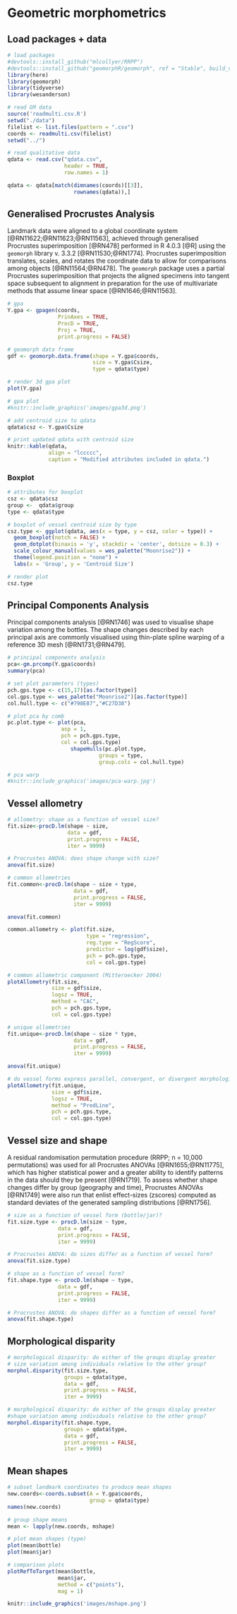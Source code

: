 # Geometric morphometrics

## Load packages + data

```r
# load packages
#devtools::install_github("mlcollyer/RRPP")
#devtools::install_github("geomorphR/geomorph", ref = "Stable", build_vignettes = TRUE)
library(here)
library(geomorph)
library(tidyverse)
library(wesanderson)

# read GM data
source('readmulti.csv.R')
setwd("./data")
filelist <- list.files(pattern = ".csv")
coords <- readmulti.csv(filelist)
setwd("../")

# read qualitative data
qdata <- read.csv("qdata.csv", 
                  header = TRUE, 
                  row.names = 1)

qdata <- qdata[match(dimnames(coords)[[3]],
                     rownames(qdata)),]
```

## Generalised Procrustes Analysis

Landmark data were aligned to a global coordinate system [@RN11622;@RN11623;@RN11563], achieved through generalised Procrustes superimposition [@RN478] performed in R 4.0.3 [@R] using the `geomorph` library v. 3.3.2 [@RN11530;@RN1774]. Procrustes superimposition translates, scales, and rotates the coordinate data to allow for comparisons among objects [@RN11564;@RN478]. The `geomorph` package uses a partial Procrustes superimposition that projects the aligned specimens into tangent space subsequent to alignment in preparation for the use of multivariate methods that assume linear space [@RN1646;@RN11563]. 

```r
# gpa
Y.gpa <- gpagen(coords, 
                PrinAxes = TRUE, 
                ProcD = TRUE, 
                Proj = TRUE, 
                print.progress = FALSE)

# geomorph data frame
gdf <- geomorph.data.frame(shape = Y.gpa$coords, 
                           size = Y.gpa$Csize,
                           type = qdata$type)

# render 3d gpa plot
plot(Y.gpa)

# gpa plot
#knitr::include_graphics('images/gpa3d.png')

# add centroid size to qdata
qdata$csz <- Y.gpa$Csize

# print updated qdata with centroid size
knitr::kable(qdata, 
             align = "lccccc", 
             caption = "Modified attributes included in qdata.")
```

### Boxplot

```r
# attributes for boxplot
csz <- qdata$csz
group <-  qdata$group
type <- qdata$type

# boxplot of vessel centroid size by type
csz.type <- ggplot(qdata, aes(x = type, y = csz, color = type)) + 
  geom_boxplot(notch = FALSE) +
  geom_dotplot(binaxis = 'y', stackdir = 'center', dotsize = 0.3) +
  scale_colour_manual(values = wes_palette("Moonrise2")) +
  theme(legend.position = "none") +
  labs(x = 'Group', y = 'Centroid Size')

# render plot
csz.type
```

## Principal Components Analysis

Principal components analysis [@RN1746] was used to visualise shape variation among the bottles. The shape changes described by each principal axis are commonly visualised using thin-plate spline warping of a reference 3D mesh [@RN1731;@RN479]. 

```r
# principal components analysis
pca<-gm.prcomp(Y.gpa$coords)
summary(pca)

# set plot parameters (types)
pch.gps.type <- c(15,17)[as.factor(type)]
col.gps.type <- wes_palette("Moonrise2")[as.factor(type)]
col.hull.type <- c("#798E87","#C27D38")

# plot pca by comb
pc.plot.type <- plot(pca, 
                 asp = 1,
                 pch = pch.gps.type,
                 col = col.gps.type)
                    shapeHulls(pc.plot.type, 
                             groups = type,
                             group.cols = col.hull.type)
```

```r
# pca warp                   
#knitr::include_graphics('images/pca-warp.jpg')
```

## Vessel allometry

```r
# allometry: shape as a function of vessel size?
fit.size<-procD.lm(shape ~ size, 
                   data = gdf, 
                   print.progress = FALSE, 
                   iter = 9999)

# Procrustes ANOVA: does shape change with size?
anova(fit.size)
```


```r
# common allometries
fit.common<-procD.lm(shape ~ size + type, 
                     data = gdf, 
                     print.progress = FALSE, 
                     iter = 9999)

anova(fit.common)

common.allometry <- plot(fit.size,
                         type = "regression",
                         reg.type = "RegScore",
                         predictor = log(gdf$size),
                         pch = pch.gps.type,
                         col = col.gps.type)

# common allometric component (Mitteroecker 2004)
plotAllometry(fit.size, 
              size = gdf$size, 
              logsz = TRUE, 
              method = "CAC", 
              pch = pch.gps.type, 
              col = col.gps.type)
```


```r
# unique allometries
fit.unique<-procD.lm(shape ~ size * type, 
                     data = gdf, 
                     print.progress = FALSE, 
                     iter = 9999)

anova(fit.unique)

# do vessel forms express parallel, convergent, or divergent morphological characteristics?
plotAllometry(fit.unique, 
              size = gdf$size, 
              logsz = TRUE, 
              method = "PredLine", 
              pch = pch.gps.type, 
              col = col.gps.type)
```

## Vessel size and shape

A residual randomisation permutation procedure (RRPP; n = 10,000 permutations) was used for all Procrustes ANOVAs [@RN1655;@RN11775], which has higher statistical power and a greater ability to identify patterns in the data should they be present [@RN1719]. To assess whether shape changes differ by group (geography and time), Procrustes ANOVAs [@RN1749] were also run that enlist effect-sizes (zscores) computed as standard deviates of the generated sampling distributions [@RN1756].

```r
# size as a function of vessel form (bottle/jar)?
fit.size.type <- procD.lm(size ~ type,
                data = gdf,
                print.progress = FALSE,
                iter = 9999)

# Procrustes ANOVA: do sizes differ as a function of vessel form?
anova(fit.size.type)

# shape as a function of vessel form?
fit.shape.type <- procD.lm(shape ~ type,
                data = gdf,
                print.progress = FALSE,
                iter = 9999)

# Procrustes ANOVA: do shapes differ as a function of vessel form?
anova(fit.shape.type)
```

## Morphological disparity

```r
# morphological disparity: do either of the groups display greater 
# size variation among individuals relative to the other group?
morphol.disparity(fit.size.type, 
                  groups = qdata$type, 
                  data = gdf, 
                  print.progress = FALSE, 
                  iter = 9999)

# morphological disparity: do either of the groups display greater 
#shape variation among individuals relative to the other group?
morphol.disparity(fit.shape.type, 
                  groups = qdata$type, 
                  data = gdf, 
                  print.progress = FALSE, 
                  iter = 9999)
```

## Mean shapes

```r
# subset landmark coordinates to produce mean shapes
new.coords<-coords.subset(A = Y.gpa$coords,
                          group = qdata$type)
names(new.coords)

# group shape means
mean <- lapply(new.coords, mshape)

# plot mean shapes (type)
plot(mean$bottle)
plot(mean$jar)

# comparison plots
plotRefToTarget(mean$bottle, 
                mean$jar, 
                method = c("points"),
                mag = 1)

knitr::include_graphics('images/mshape.png')
```
